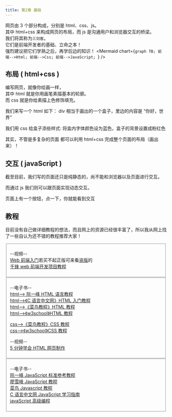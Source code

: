 ```yaml
---
title: 第2章 基础
---
```



网页由 3 个部分构成，分别是 html、css、js。    
其中 html+css 来构成网页的布局，而 js 是沟通用户和浏览器交互的桥梁。   
我们将其称为`三剑客`。    
它们是前端开发者的基础、立命之本！     
强烈建议把它们学熟之后，再学后边的知识！
<Mermaid
  chart={`graph TB;
    前端-->Html;
    前端-->Css;
    前端-->JavaScript;
`}
/>   


## 布局 ( html+css )

编写网页，就像你绘画一样，  
其中 html 就是你用画笔素描基本的轮廓。  
而 css 就是你给素描上色修饰填充。

我们来写一个 html 如下： div 相当于画出的一个盒子，里边的内容是 “你好，世界”

<CodeSandbox  file="/DocsFe/HtmlCss/2-1" />

我们用 css 给盒子添些样式: 将盒内字体颜色设为蓝色，盒子的背景设置成粉红色

<CodeSandbox file="/DocsFe/HtmlCss/2-2" />

其实，不管是多复杂的页面 都可以利用 html+css 完成整个页面的布局（画出来）！

## 交互 ( javaScript )

截至目前，我们写的页面还只是纯静态的，尚不能和浏览器以及页面进行交互。

而通过 js 我们则可以跟页面实现动态交互。

页面上有一个按钮，点一下，你就能看到交互

<CodeSandbox file="/DocsFe/HtmlCss/2-3" />

## 教程

目前没有自己做详细教程的想法，而且网上的资源已经很丰富了，所以我从网上找了一些自认为还不错的教程推荐大家！

<Fieldset title="🦜html+css+js">

--视频--  
[Web 前端入门](https://www.bilibili.com/cheese/play/ep7585)若买不起正版可来看[盗版](https://www.aliyundrive.com/s/ypVYReHkhCE)的  
[千锋 web 前端开发项目教程](https://www.bilibili.com/video/BV17z4y1D7Yj)

</Fieldset>

<Fieldset title="🦜html、css">

--电子书--  
[html--> 阮一峰 HTML 语言教程](https://www.bookstack.cn/read/html-tutorial)  
[html-->《C 语言中文网》HTML 入门教程](http://c.biancheng.net/html)  
[html-->《菜鸟教程》HTML 教程](https://www.runoob.com/html)  
[html-->《w3school》HTML 教程](https://www.w3school.com.cn/html/index.asp)

[css-->《菜鸟教程》CSS 教程](https://www.runoob.com/css)  
[css-->《w3school》CSS 教程](https://www.w3school.com.cn/css/index.asp)

--视频--  
[5 分钟学会 HTML 网页制作](https://www.bilibili.com/video/BV14V411Z7Bo)

</Fieldset>

<Fieldset title="🦜javaScript">

--电子书--  
[阮一峰 JavaScript 标准参考教程](http://javascript.ruanyifeng.com)  
[廖雪峰 JavaScript 教程](https://www.liaoxuefeng.com/wiki/1022910821149312)  
[菜鸟 Javascript 教程](https://www.runoob.com/js/js-intro.html)  
[C 语言中文网 JavaScript 学习指南](http://c.biancheng.net/js)  
[javaScript 高级编程](https://dshvv.github.io/red-treasure-book/dist)

</Fieldset>
